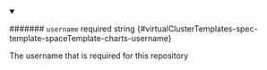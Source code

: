 
<details className="config-field" data-expandable="false" open>
<summary>

####### `username` <span className="config-field-required" data-required="false">required</span> <span className="config-field-type">string</span> <span className="config-field-default"></span> <span className="config-field-enum"></span> {#virtualClusterTemplates-spec-template-spaceTemplate-charts-username}

The username that is required for this repository

</summary>



</details>
